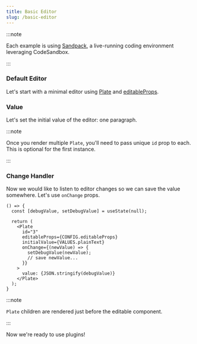 ```yaml
---
title: Basic Editor
slug: /basic-editor
---
```


:::note

Each example is using [Sandpack](https://sandpack.codesandbox.io/), a live-running coding environment leveraging CodeSandbox.

:::

### Default Editor

Let's start with a minimal editor using [Plate](/docs/Plate) and [editableProps](/docs/Plate#editableprops).


<BasicEditorDefaultSandpack />

### Value

Let's set the initial value of the editor: one paragraph.


<BasicEditorValueSandpack />

:::note

Once you render multiple `Plate`, you'll need to pass unique `id` prop to each.
This is optional for the first instance.

:::

### Change Handler

Now we would like to listen to editor changes so we can save the value somewhere.
Let's use `onChange` props.


<BasicEditorHandlerSandpack />

```tsx live
() => {
  const [debugValue, setDebugValue] = useState(null);

  return (
    <Plate
      id="3"
      editableProps={CONFIG.editableProps}
      initialValue={VALUES.plainText}
      onChange={(newValue) => {
        setDebugValue(newValue);
        // save newValue...
      }}
    >
      value: {JSON.stringify(debugValue)}
    </Plate>
  );
}
```

:::note

`Plate` children are rendered just before the editable component.

:::

Now we're ready to use plugins!

